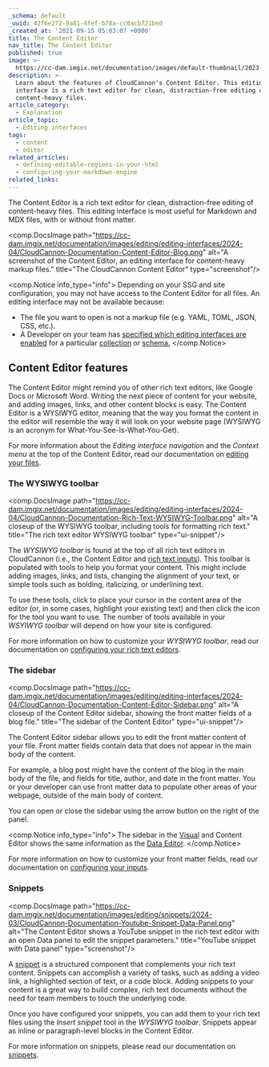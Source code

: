 ```yaml
---
_schema: default
_uuid: 42f6e272-9a81-4fef-b78a-cc0acb721bed
_created_at: '2021-09-15 05:03:07 +0000'
title: The Content Editor
nav_title: The Content Editor
published: true
image: >-
  https://cc-dam.imgix.net/documentation/images/default-thumbnail/2023-Q4/CloudCannon-Documentation-Thumbnail.png
description: >-
  Learn about the features of CloudCannon's Content Editor. This editing
  interface is a rich text editor for clean, distraction-free editing of
  content-heavy files.
article_category:
  - Explanation
article_topic:
  - Editing interfaces
tags:
  - content
  - editor
related_articles:
  - defining-editable-regions-in-your-html
  - configuring-your-markdown-engine
related_links:
---
```

The Content Editor is a rich text editor for clean, distraction-free editing of content-heavy files. This editing interface is most useful for Markdown and MDX files, with or without front matter.

<comp.DocsImage path="https://cc-dam.imgix.net/documentation/images/editing/editing-interfaces/2024-04/CloudCannon-Documentation-Content-Editor-Blog.png" alt="A screenshot of the Content Editor, an editing interface for content-heavy markup files." title="The CloudCannon Content Editor" type="screenshot"/>

<comp.Notice info_type="info">
  Depending on your SSG and site configuration, you may not have access to the Content Editor for all files. An editing interface may not be available because:

  * The file you want to open is not a markup file (e.g. YAML, TOML, JSON, CSS, etc.).
  * A Developer on your team has [specified which editing interfaces are enabled](/documentation/articles/set-a-default-editing-interface/) for a particular [collection](/documentation/articles/what-is-a-collection/) or [schema.](/documentation/articles/what-is-a-schema/)
</comp.Notice>

## Content Editor features

The Content Editor might remind you of other rich text editors, like Google Docs or Microsoft Word. Writing the next piece of content for your website, and adding images, links, and other content blocks is easy. The Content Editor is a WYSIWYG editor, meaning that the way you format the content in the editor will resemble the way it will look on your website page (WYSIWYG is an acronym for What-You-See-Is-What-You-Get).

For more information about the *Editing interface navigation* and the *Context menu* at the top of the Content Editor, read our documentation on [editing your files](/documentation/articles/edit-your-files).

### The WYSIWYG toolbar

<comp.DocsImage path="https://cc-dam.imgix.net/documentation/images/editing/editing-interfaces/2024-04/CloudCannon-Documentation-Rich-Text-WYSIWYG-Toolbar.png" alt="A closeup of the WYSIWYG toolbar, including tools for formatting rich text." title="The rich text editor WYSIWYG toolbar" type="ui-snippet"/>

The *WYSIWYG toolbar* is found at the top of all rich text editors in CloudCannon (i.e., the Content Editor and [rich text inputs](/documentation/articles/what-is-a-rich-text-input/)). This toolbar is populated with tools to help you format your content. This might include adding images, links, and lists, changing the alignment of your text, or simple tools such as bolding, italicizing, or underlining text.

To use these tools, click to place your cursor in the content area of the editor (or, in some cases, highlight your existing text) and then click the icon for the tool you want to use. The number of tools available in your *WSYIWYG toolbar* will depend on how your site is configured.

For more information on how to customize your *WYSIWYG toolbar*, read our documentation on [configuring your rich text editors](/documentation/articles/configure-your-rich-text-editors/).

### The sidebar

<comp.DocsImage path="https://cc-dam.imgix.net/documentation/images/editing/editing-interfaces/2024-04/CloudCannon-Documentation-Content-Editor-Sidebar.png" alt="A closeup of the Content Editor sidebar, showing the front matter fields of a blog file." title="The sidebar of the Content Editor" type="ui-snippet"/>

The Content Editor sidebar allows you to edit the front matter content of your file. Front matter fields contain data that does not appear in the main body of the content.

For example, a blog post might have the content of the blog in the main body of the file, and fields for title, author, and date in the front matter. You or your developer can use front matter data to populate other areas of your webpage, outside of the main body of content.

You can open or close the sidebar using the arrow button on the right of the panel.

<comp.Notice info_type="info">
  The sidebar in the [Visual](/documentation/articles/the-visual-editor/) and Content Editor shows the same information as the [Data Editor](/documentation/articles/the-data-editor/).
</comp.Notice>

For more information on how to customize your front matter fields, read our documentation on [configuring your inputs](/documentation/articles/configure-your-inputs/).

### Snippets

<comp.DocsImage path="https://cc-dam.imgix.net/documentation/images/editing/snippets/2024-03/CloudCannon-Documentation-Youtube-Snippet-Data-Panel.png" alt="The Content Editor shows a YouTube snippet in the rich text editor with an open Data panel to edit the snippet parameters." title="YouTube snippet with Data panel" type="screenshot"/>

A [snippet](/documentation/articles/what-is-a-snippet/) is a structured component that complements your rich text content. Snippets can accomplish a variety of tasks, such as adding a video link, a highlighted section of text, or a code block. Adding snippets to your content is a great way to build complex, rich text documents without the need for team members to touch the underlying code.

Once you have configured your snippets, you can add them to your rich text files using the *Insert snippet* tool in the *WYSIWYG toolbar*. Snippets appear as inline or paragraph-level blocks in the Content Editor.

For more information on snippets, please read our documentation on [snippets](/documentation/articles/what-is-a-snippet/).